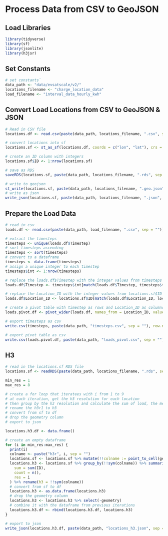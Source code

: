 # Process Data from CSV to GeoJSON

## Load Libraries
```r
library(tidyverse)
library(sf)
library(jsonlite)
library(h3jsr)
```

## Set Constants
```r
# set constants`
data_path <- "data/evsatscale/v2/"
locations_filename <- "charge_location_data"
load_filename <- "interval_data_hourly_kwh"
```

## Convert Load Locations from CSV to GeoJSON & JSON
```r
# Read in CSV file
locations.df <- read.csv(paste(data_path, locations_filename, ".csv", sep = ""))

# convert locations into sf
locations.sf <- st_as_sf(locations.df, coords = c("lon", "lat"), crs = 4326)

# create an ID column with integers
locations.sf$ID <- 1:nrow(locations.sf)

# save as RDS
saveRDS(locations.sf, paste(data_path, locations_filename, ".rds", sep = ""))

# write to geojson
st_write(locations.sf, paste(data_path, locations_filename, ".geo.json", sep = ""), driver = "GeoJSON")
# write as json
write_json(locations.sf, paste(data_path, locations_filename, ".json", sep = ""))
```

## Prepare the Load Data
```r
# read in csv
loads.df <- read.csv(paste(data_path, load_filename, ".csv", sep = ""))

# extract the timesteps
timesteps <- unique(loads.df$Timestep)
# sort timesteps ascending
timesteps <- sort(timesteps)
# convert to a dataframe
timesteps <- data.frame(timesteps)
# assign a unique integer to each timestep
timesteps$int <- 1:nrow(timesteps)

# replace the loads.df$Timestep with the integer values from timesteps
loads.df$Timestep <- timesteps$int[match(loads.df$Timestep, timesteps$timesteps)]

# replace the Location_ID with the integer values from locations.sf$ID
loads.df$Location_ID <- locations.sf$ID[match(loads.df$Location_ID, locations.sf$Location_ID)]

# create a pivot table with timestep as rows and Location_ID as columns and kWh as values
loads.pivot.df <- pivot_wider(loads.df, names_from = Location_ID, values_from = kWh)

# export timesteps as csv
write.csv(timesteps, paste(data_path, "timesteps.csv", sep = ""), row.names = FALSE)

# export pivot table as csv
write.csv(loads.pivot.df, paste(data_path, "loads_pivot.csv", sep = ""), row.names = FALSE)
```

## H3
```r
# read in the locations.sf RDS file
locations.sf <- readRDS(paste(data_path, locations_filename, ".rds", sep = ""))

min_res = 1
max_res = 8

# create a for loop that iteratees with i from 1 to 9
# at each iteration, get the h3 resolution for each location
# then group by the h3 resolution and calculate the sum of load, the mean of load, the count of locations, the standard deviation of load, and the resolution
# rename the h3r1 to h3
# convert from sf to df
# drop the geometry column
# export to json

locations.h3.df <- data.frame()

# create an empty dataframe
for (i in min_res:max_res) {
  print(i)
  colname <- paste("h3r", i, sep = "")
  locations.sf <- locations.sf %>% mutate(!!colname := point_to_cell(geometry, res = i, simple = TRUE))
  locations.h3 <- locations.sf %>% group_by(!!sym(colname)) %>% summarise(
    sum = sum(ID),
    count = n(),
    res = i
  ) %>% rename(h3 = !!sym(colname))
  # convert from sf to df
  locations.h3 <- as.data.frame(locations.h3)
  # drop the geometry column
  locations.h3 <- locations.h3 %>% select(-geometry)
  # combine it with the dataframe from previous iterations
  locations.h3.df <- rbind(locations.h3.df, locations.h3)
}

# export to json
write_json(locations.h3.df, paste(data_path, "locations_h3.json", sep = ""))


```


